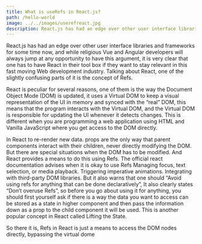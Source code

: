```yaml
---
title: What is useRefs in React.js?
path: /hello-world
image: ../../images/userefreact.jpg
description: React.js has had an edge over other user interface libraries and frameworksfor some time now, and while religious Vue and Angular developers will always...
---
```


<Layout>
React.js has had an edge over other user interface libraries and frameworks
for some time now, and while religious Vue and Angular developers will always jump at
any opportunity to have this argument, it is very clear that one has to have React in
their tool box if they want to stay relevant in this fast moving Web development industry. 
Talking about React, one of the slightly confusing parts of it is the concept of Refs.

React is peculiar for several reasons, one of them is the way the Document Object Mode (DOM)  is updated, it uses a Virtual DOM to keep a visual representation of the UI in memory and synced with the “real” DOM, this means that the program interacts with the Virtual DOM, and the Virtual DOM is responsible for updating the UI whenever it detects changes. This is different when you are programming a web application using HTML and Vanilla JavaScript where you get access to the DOM directly. 

In React to  re-render new data. props are the only way that parent components interact with their children, never directly modifying the DOM. But there are special situations when the DOM has to be modified. And React provides a means to do this using Refs. The official react documentation advises when it is okay to use Refs
 Managing focus, text selection, or media playback.
Triggering imperative animations.
Integrating with third-party DOM libraries.
But it also warns that one should “Avoid using refs for anything that can be done declaratively”,
It also clearly states “Don’t overuse Refs”, so before you go about using it for anything, you should first yourself ask if there is a way the data you want to access can be stored as a state in higher component and then pass the information down as a prop to the child component it will be used. This is another popular concept in React called Lifting the State.

So there it is, Refs in React is just a means to access the DOM nodes directly, bypassing the virtual dome

<Disqus />
</Layout>
